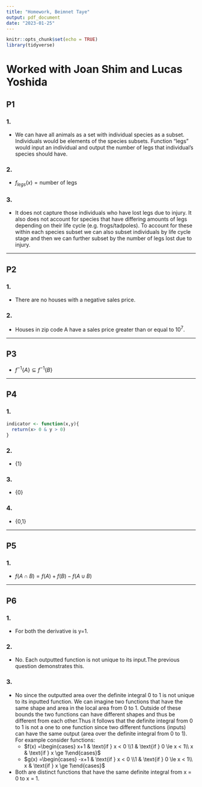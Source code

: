 ```yaml
---
title: "Homework, Beimnet Taye"  
output: pdf_document
date: "2023-01-25"
---
```


```r
knitr::opts_chunk$set(echo = TRUE)
library(tidyverse)
```

# Worked with Joan Shim and Lucas Yoshida 

## P1

### 1.
  - We can have all animals as a set with individual species as a subset. Individuals would be elements of the species subsets. Function "legs" would input an individual and output the number of legs that individual's species should have.
  
### 2.
  - $f_{legs}(x) = \text{number of legs}$
  
### 3.
  - It does not capture those individuals who have lost legs due to injury. It also does not account for species that have differing amounts of legs depending on their life cycle (e.g. frogs/tadpoles). To account for these within each species subset we can also subset individuals by life cycle stage and then we can further subset by the number of legs lost due to injury.
  
***  

## P2

### 1. 
  - There are no houses with a negative sales price.

### 2.
  - Houses in zip code A have a sales price greater than or equal to $10^7$.
  
***

## P3
  - $f^{-1}\{A\} \subseteq f^{-1}\{B\}$
  
***  

## P4

### 1.
```r
indicator <- function(x,y){
  return(x> 0 & y > 0)
}
```

### 2.
  - {1}

### 3.
  - {0}

### 4.
  - {0,1}
  
***  

## P5

### 1.
  - $f(A \cap B) = f(A) + f(B) - f(A \cup B)$
  
***  

## P6

### 1.
  - For both the derivative is y=1.

### 2.
  - No. Each outputted function is not unique to its input.The previous question demonstrates this.

### 3.
  - No since the outputted area over the definite integral 0 to 1 is not unique to its inputted function. We can imagine two functions that have the same shape and area in the local area from 0 to 1. Outside of these bounds the two functions can have different shapes and thus be different from each other.Thus it follows that the definite integral from 0 to 1 is not a one to one function since two different functions (inputs) can have the same output (area over the definite integral from 0 to 1). For example consider functions: 
    - $f(x) =\begin{cases} x+1 & \text{if } x < 0 \\1 & \text{if } 0 \le x < 1\\ x & \text{if } x \ge 1\end{cases}$
    - $g(x) =\begin{cases} -x+1 & \text{if } x < 0 \\1 & \text{if } 0 \le x < 1\\ x & \text{if } x \ge 1\end{cases}$ 
  - Both are distinct functions that have the same definite integral from x = 0 to x = 1.